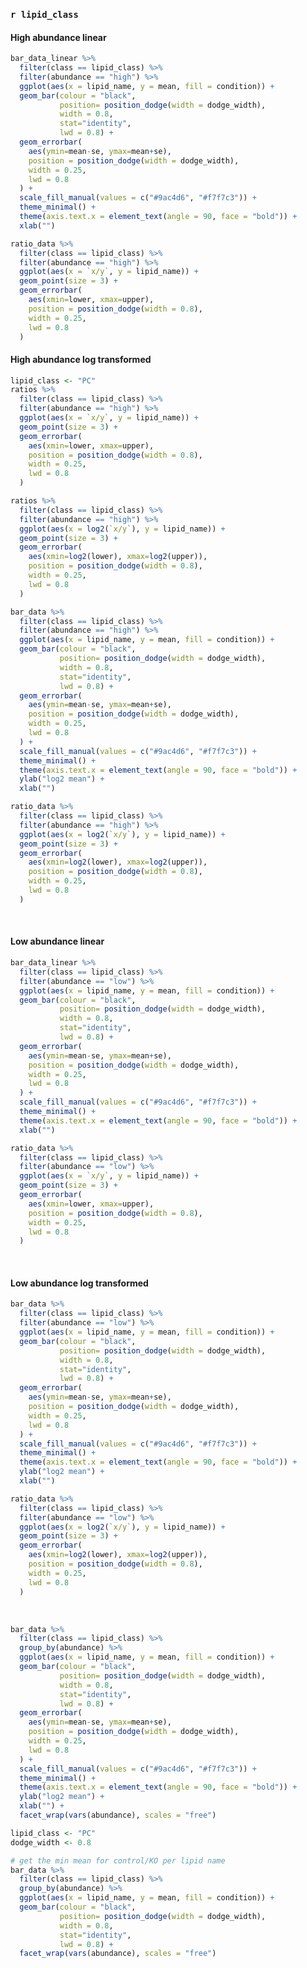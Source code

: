 ### `r lipid_class`
  
#### High abundance linear

```{r, out.width=c('50%', '50%'), fig.show='hold', fig.height = 6}
bar_data_linear %>%
  filter(class == lipid_class) %>%
  filter(abundance == "high") %>%
  ggplot(aes(x = lipid_name, y = mean, fill = condition)) + 
  geom_bar(colour = "black", 
           position= position_dodge(width = dodge_width),
           width = 0.8,
           stat="identity",
           lwd = 0.8) + 
  geom_errorbar(
    aes(ymin=mean-se, ymax=mean+se), 
    position = position_dodge(width = dodge_width), 
    width = 0.25,
    lwd = 0.8
  ) +
  scale_fill_manual(values = c("#9ac4d6", "#f7f7c3")) +
  theme_minimal() +
  theme(axis.text.x = element_text(angle = 90, face = "bold")) +
  xlab("")

ratio_data %>%
  filter(class == lipid_class) %>%
  filter(abundance == "high") %>%
  ggplot(aes(x = `x/y`, y = lipid_name)) +
  geom_point(size = 3) +
  geom_errorbar(
    aes(xmin=lower, xmax=upper), 
    position = position_dodge(width = 0.8), 
    width = 0.25,
    lwd = 0.8
  )

```
   
    
#### High abundance log transformed

```{r, eval = FALSE}
lipid_class <- "PC"
ratios %>%
  filter(class == lipid_class) %>%
  filter(abundance == "high") %>%
  ggplot(aes(x = `x/y`, y = lipid_name)) +
  geom_point(size = 3) +
  geom_errorbar(
    aes(xmin=lower, xmax=upper), 
    position = position_dodge(width = 0.8), 
    width = 0.25,
    lwd = 0.8
  )

ratios %>%
  filter(class == lipid_class) %>%
  filter(abundance == "high") %>%
  ggplot(aes(x = log2(`x/y`), y = lipid_name)) +
  geom_point(size = 3) +
  geom_errorbar(
    aes(xmin=log2(lower), xmax=log2(upper)), 
    position = position_dodge(width = 0.8), 
    width = 0.25,
    lwd = 0.8
  )

```


```{r, out.width=c('50%', '50%'), fig.show='hold', fig.height = 6}
bar_data %>%
  filter(class == lipid_class) %>%
  filter(abundance == "high") %>%
  ggplot(aes(x = lipid_name, y = mean, fill = condition)) + 
  geom_bar(colour = "black", 
           position= position_dodge(width = dodge_width),
           width = 0.8,
           stat="identity",
           lwd = 0.8) + 
  geom_errorbar(
    aes(ymin=mean-se, ymax=mean+se), 
    position = position_dodge(width = dodge_width), 
    width = 0.25,
    lwd = 0.8
  ) +
  scale_fill_manual(values = c("#9ac4d6", "#f7f7c3")) +
  theme_minimal() +
  theme(axis.text.x = element_text(angle = 90, face = "bold")) +
  ylab("log2 mean") +
  xlab("") 

ratio_data %>%
  filter(class == lipid_class) %>%
  filter(abundance == "high") %>%
  ggplot(aes(x = log2(`x/y`), y = lipid_name)) +
  geom_point(size = 3) +
  geom_errorbar(
    aes(xmin=log2(lower), xmax=log2(upper)), 
    position = position_dodge(width = 0.8), 
    width = 0.25,
    lwd = 0.8
  )

```


    
<br>  

#### Low abundance linear

```{r, out.width=c('50%', '50%'), fig.show='hold', fig.height = 6}
bar_data_linear %>%
  filter(class == lipid_class) %>%
  filter(abundance == "low") %>%
  ggplot(aes(x = lipid_name, y = mean, fill = condition)) + 
  geom_bar(colour = "black", 
           position= position_dodge(width = dodge_width),
           width = 0.8,
           stat="identity",
           lwd = 0.8) + 
  geom_errorbar(
    aes(ymin=mean-se, ymax=mean+se), 
    position = position_dodge(width = dodge_width), 
    width = 0.25,
    lwd = 0.8
  ) +
  scale_fill_manual(values = c("#9ac4d6", "#f7f7c3")) +
  theme_minimal() +
  theme(axis.text.x = element_text(angle = 90, face = "bold")) +
  xlab("") 

ratio_data %>%
  filter(class == lipid_class) %>%
  filter(abundance == "low") %>%
  ggplot(aes(x = `x/y`, y = lipid_name)) +
  geom_point(size = 3) +
  geom_errorbar(
    aes(xmin=lower, xmax=upper), 
    position = position_dodge(width = 0.8), 
    width = 0.25,
    lwd = 0.8
  )
```

  
<br>

#### Low abundance log transformed

```{r, out.width=c('50%', '50%'), fig.show='hold', fig.height = 6}
bar_data %>%
  filter(class == lipid_class) %>%
  filter(abundance == "low") %>%
  ggplot(aes(x = lipid_name, y = mean, fill = condition)) + 
  geom_bar(colour = "black", 
           position= position_dodge(width = dodge_width),
           width = 0.8,
           stat="identity",
           lwd = 0.8) + 
  geom_errorbar(
    aes(ymin=mean-se, ymax=mean+se), 
    position = position_dodge(width = dodge_width), 
    width = 0.25,
    lwd = 0.8
  ) +
  scale_fill_manual(values = c("#9ac4d6", "#f7f7c3")) +
  theme_minimal() +
  theme(axis.text.x = element_text(angle = 90, face = "bold")) +
  ylab("log2 mean") +
  xlab("") 

ratio_data %>%
  filter(class == lipid_class) %>%
  filter(abundance == "low") %>%
  ggplot(aes(x = log2(`x/y`), y = lipid_name)) +
  geom_point(size = 3) +
  geom_errorbar(
    aes(xmin=log2(lower), xmax=log2(upper)), 
    position = position_dodge(width = 0.8), 
    width = 0.25,
    lwd = 0.8
  )
```


<br>


```{r, fig.width = 12, fig.height = 6, eval = FALSE}
bar_data %>%
  filter(class == lipid_class) %>%
  group_by(abundance) %>%
  ggplot(aes(x = lipid_name, y = mean, fill = condition)) + 
  geom_bar(colour = "black", 
           position= position_dodge(width = dodge_width),
           width = 0.8,
           stat="identity",
           lwd = 0.8) + 
  geom_errorbar(
    aes(ymin=mean-se, ymax=mean+se), 
    position = position_dodge(width = dodge_width), 
    width = 0.25,
    lwd = 0.8
  ) +
  scale_fill_manual(values = c("#9ac4d6", "#f7f7c3")) +
  theme_minimal() +
  theme(axis.text.x = element_text(angle = 90, face = "bold")) +
  ylab("log2 mean") +
  xlab("") +
  facet_wrap(vars(abundance), scales = "free")
```

```{r, eval = FALSE}
lipid_class <- "PC"
dodge_width <- 0.8

# get the min mean for control/KO per lipid name
bar_data %>%
  filter(class == lipid_class) %>%
  group_by(abundance) %>%
  ggplot(aes(x = lipid_name, y = mean, fill = condition)) + 
  geom_bar(colour = "black", 
           position= position_dodge(width = dodge_width),
           width = 0.8,
           stat="identity",
           lwd = 0.8) +
  facet_wrap(vars(abundance), scales = "free")

```